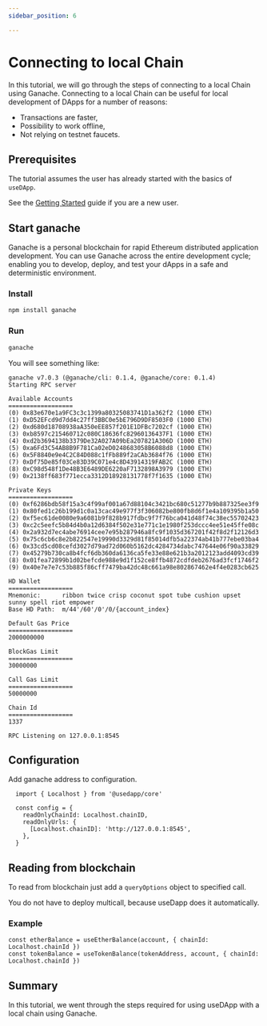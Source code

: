 ```yaml
---
sidebar_position: 6

---
```


# Connecting to local Chain

In this tutorial, we will go through the steps of connecting to a local Chain using Ganache.
Connecting to a local Chain can be useful for local development of DApps for a number of reasons:

- Transactions are faster,
- Possibility to work offline,
- Not relying on testnet faucets.

## Prerequisites

The tutorial assumes the user has already started with the basics of `useDApp`.

See the [Getting Started](../getting-started.mdx) guide if you are a new user.

## Start ganache

Ganache is a personal blockchain for rapid Ethereum distributed application development. 
You can use Ganache across the entire development cycle; enabling you to develop, deploy, and test your dApps in a safe and deterministic environment. 

### Install

```bash npm2yarn
npm install ganache
```

### Run

```bash
ganache
```

You will see something like:

```
ganache v7.0.3 (@ganache/cli: 0.1.4, @ganache/core: 0.1.4)
Starting RPC server

Available Accounts
==================
(0) 0x83e670e1a9FC3c3c1399a80325083741D1a362f2 (1000 ETH)
(1) 0xD52EFcd9d7dd4c27ff3BBC0e5bE796D9DF8503F0 (1000 ETH)
(2) 0xd680d18708938aA350eEE857f201E1DFBc7202cf (1000 ETH)
(3) 0xb8597c215460712c080C18636fc82960136437F1 (1000 ETH)
(4) 0xd2b3694138b3379De32A027A09bEa207821A306D (1000 ETH)
(5) 0xa6Fd3C54AB8B9F781Ca02eD0248683058B6088d8 (1000 ETH)
(6) 0x5F8840e9e4C2C84D088c1fFb889f2aCAb3684f76 (1000 ETH)
(7) 0xDf75De85f03Ce83D39C071e4c8D43914319FAB2C (1000 ETH)
(8) 0xC98d548f1De48B3E6489DE6220aF7132898A3979 (1000 ETH)
(9) 0x2138ff683f771ecca3312D18928131778f7f1635 (1000 ETH)

Private Keys
==================
(0) 0xf6286bdb58f15a3c4f99af001a67d88104c3421bc680c51277b9b887325ee3f9
(1) 0x80fed1c26b199d1c0a13cac49e977f3f306082be800fb8d6f1e4a109395b1a50
(2) 0xf5ec61de0080e9a6081b9f828b917fdbc9f7f76bca041d48f74c38ec55702423
(3) 0xc2c5eefc5b84d4b0a12d6384f502e31e771c1e1980f253dccc4ee51e45ffe08c
(4) 0x2a932d7ec4abe76914cee7e95b287946a8fc9f1035d367201f42f8d2f12126d3
(5) 0x75c6cb6c8e2b822547e19990d3329d81f85014dfb5a22374ab41b777ebe03ba4
(6) 0x33cd5cd08cefd3027d79ad72d060b5162dc4284734dabc747644e06f90a33829
(7) 0x45279b730ca8b4fcf6db360da6136ca5fe33e88e621b3a2012123add4093cd39
(8) 0x01fea72899b1d02befcde988e9d1f152ce8ffb4872cdfdeb2676ad3fcf1746f2
(9) 0x40e7e7e7c53b885f86cff7479ba42dc48c661a98e802867462e4f4e0283cb625

HD Wallet
==================
Mnemonic:      ribbon twice crisp coconut spot tube cushion upset sunny spell riot empower
Base HD Path:  m/44'/60'/0'/0/{account_index}

Default Gas Price
==================
2000000000

BlockGas Limit
==================
30000000

Call Gas Limit
==================
50000000

Chain Id
==================
1337

RPC Listening on 127.0.0.1:8545
```

## Configuration

Add ganache address to configuration.

```tsx
  import { Localhost } from '@usedapp/core'

  const config = {
    readOnlyChainId: Localhost.chainID,
    readOnlyUrls: {
      [Localhost.chainID]: 'http://127.0.0.1:8545',
    },
  }
```

## Reading from blockchain

To read from blockchain just add a `queryOptions` object to specified call.

You do not have to deploy multicall, because useDapp does it automatically.

### Example

```tsx
const etherBalance = useEtherBalance(account, { chainId: Localhost.chainId })
const tokenBalance = useTokenBalance(tokenAddress, account, { chainId: Localhost.chainId })
```

## Summary
In this tutorial, we went through the steps required for using useDApp with a local chain using Ganache.

